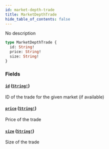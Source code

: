 ```yaml
---
id: market-depth-trade
title: MarketDepthTrade
hide_table_of_contents: false
---
```



No description

```graphql
type MarketDepthTrade {
  id: String!
  price: String!
  size: String!
}
```


### Fields

#### [`id`](#) ([`String!`](/docs/testnet/graphql/scalars/string))

ID of the trade for the given market (if available)


#### [`price`](#) ([`String!`](/docs/testnet/graphql/scalars/string))

Price of the trade


#### [`size`](#) ([`String!`](/docs/testnet/graphql/scalars/string))

Size of the trade




